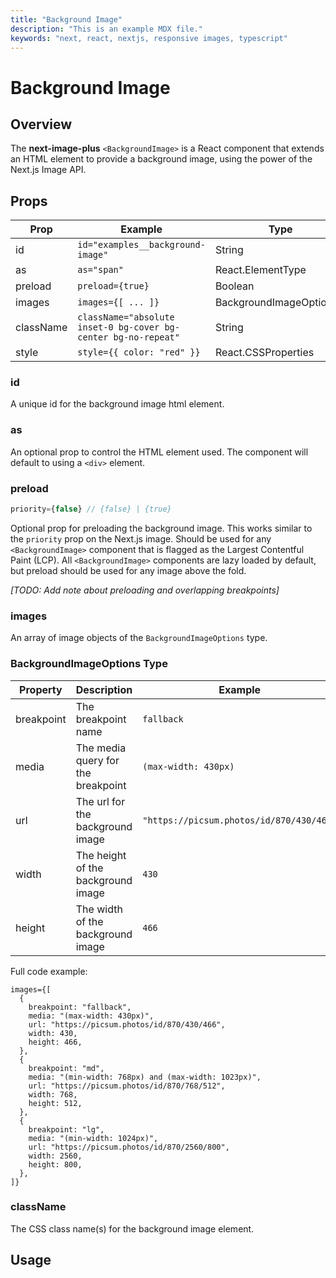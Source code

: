 ```yaml
---
title: "Background Image"
description: "This is an example MDX file."
keywords: "next, react, nextjs, responsive images, typescript"
---
```


# Background Image

## Overview

The **next-image-plus** `<BackgroundImage>` is a React component that extends an HTML element to provide a background image,
using the power of the Next.js Image API.

## Props

| Prop      | Example                                                        | Type                     | Status   |
| --------- | -------------------------------------------------------------- | ------------------------ | -------- |
| id        | `id="examples__background-image"`                              | String                   | Required |
| as        | `as="span"`                                                    | React.ElementType        | -        |
| preload   | `preload={true}`                                               | Boolean                  | -        |
| images    | `images={[ ... ]}`                                             | BackgroundImageOptions[] | Required |
| className | `className="absolute inset-0 bg-cover bg-center bg-no-repeat"` | String                   | -        |
| style     | `style={{ color: "red" }}`                                     | React.CSSProperties      | -        |

### id

A unique id for the background image html element.

### as

An optional prop to control the HTML element used. The component will default to using a `<div>` element.

### preload

```ts
priority={false} // {false} | {true}
```

Optional prop for preloading the background image. This works similar to the `priority` prop on the Next.js image.
Should be used for any `<BackgroundImage>` component that is flagged as the Largest Contentful Paint (LCP).
All `<BackgroundImage>` components are lazy loaded by default, but preload should be used for any image above the fold.

_[TODO: Add note about preloading and overlapping breakpoints]_

### images

An array of image objects of the `BackgroundImageOptions` type.

### BackgroundImageOptions Type

| Property   | Description                        | Example                                  | Type   |
| ---------- | ---------------------------------- | ---------------------------------------- | ------ |
| breakpoint | The breakpoint name                | `fallback`                               | string |
| media      | The media query for the breakpoint | `(max-width: 430px)`                     | string |
| url        | The url for the background image   | `"https://picsum.photos/id/870/430/466"` | string |
| width      | The height of the background image | `430`                                    | number |
| height     | The width of the background image  | `466`                                    | number |

Full code example:

```tsx
images={[
  {
    breakpoint: "fallback",
    media: "(max-width: 430px)",
    url: "https://picsum.photos/id/870/430/466",
    width: 430,
    height: 466,
  },
  {
    breakpoint: "md",
    media: "(min-width: 768px) and (max-width: 1023px)",
    url: "https://picsum.photos/id/870/768/512",
    width: 768,
    height: 512,
  },
  {
    breakpoint: "lg",
    media: "(min-width: 1024px)",
    url: "https://picsum.photos/id/870/2560/800",
    width: 2560,
    height: 800,
  },
]}
```

### className

The CSS class name(s) for the background image element.

## Usage
